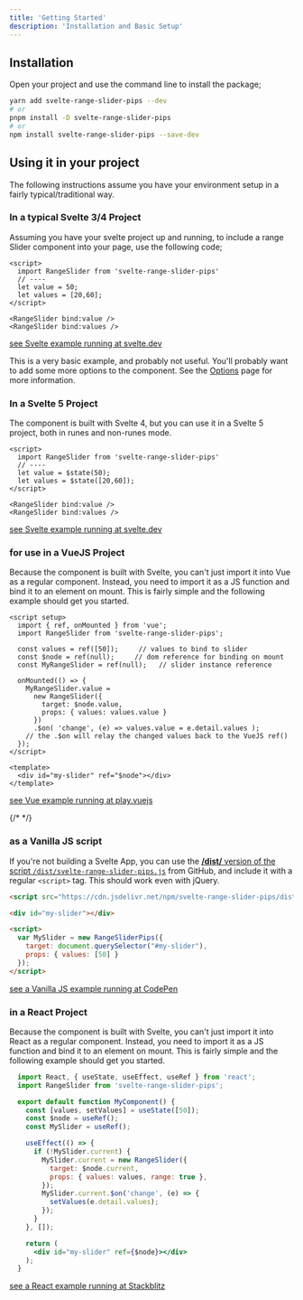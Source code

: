 ```yaml
---
title: 'Getting Started'
description: 'Installation and Basic Setup'
---
```




## Installation

Open your project and use the command line to install the package;

```bash
yarn add svelte-range-slider-pips --dev
# or
pnpm install -D svelte-range-slider-pips
# or
npm install svelte-range-slider-pips --save-dev
```

## Using it in your project

<Note>
The following instructions assume you have your environment setup in a fairly typical/traditional way.
</Note>

### <Icon name="vscode-icons:file-type-svelte" /> In a typical Svelte 3/4 Project

Assuming you have your svelte project up and running, to include a range Slider
component into your page, use the following code;

```svelte 
<script>
  import RangeSlider from 'svelte-range-slider-pips'
  // ----
  let value = 50;
  let values = [20,60];
</script>

<RangeSlider bind:value />
<RangeSlider bind:values />
```
[<Icon name="tabler:external-link" /> see Svelte example running at svelte.dev](https://svelte.dev/playground/58f1da9cf0dd467f897294715c6e50ae?version=4.2.20)

This is a very basic example, and probably not useful. You'll probably want to
add some more options to the component. See the [Options](/svelte-range-slider-pips/en/options) page for
more information.

### <Icon name="vscode-icons:file-type-svelte" /> In a Svelte 5 Project

The component is built with Svelte 4, but you can use it in a Svelte 5 project, both 
in runes and non-runes mode.

```svelte 
<script>
  import RangeSlider from 'svelte-range-slider-pips'
  // ----
  let value = $state(50);
  let values = $state([20,60]);
</script>

<RangeSlider bind:value />
<RangeSlider bind:values />
```
[<Icon name="tabler:external-link" /> see Svelte example running at svelte.dev](https://svelte.dev/playground/3d1e3fb5d5e84b2d9df3488034104805?version=5.33.3)

### <Icon name="vscode-icons:file-type-vue" /> for use in a VueJS Project

Because the component is built with Svelte, you can't just import it into Vue
as a regular component. Instead, you need to import it as a JS function and
bind it to an element on mount. This is fairly simple and the following example
should get you started.

```vue
<script setup>
  import { ref, onMounted } from 'vue';
  import RangeSlider from 'svelte-range-slider-pips';

  const values = ref([50]);     // values to bind to slider
  const $node = ref(null);     // dom reference for binding on mount
  const MyRangeSlider = ref(null);   // slider instance reference

  onMounted(() => {
    MyRangeSlider.value = 
      new RangeSlider({ 
        target: $node.value, 
        props: { values: values.value } 
      })
      .$on( 'change', (e) => values.value = e.detail.values );
    // the .$on will relay the changed values back to the VueJS ref()
  });
</script>

<template>
  <div id="my-slider" ref="$node"></div>
</template>
```
[<Icon name="tabler:external-link" /> see Vue example running at play.vuejs](https://tinyurl.com/39kfnpm4)

{/*  */}

### <Icon name="vscode-icons:file-type-js-official" /> as a Vanilla JS script

If you're not building a Svelte App, you can use the [<Icon name="tabler:external-link" /> **/dist/** version of the script `/dist/svelte-range-slider-pips.js`](https://github.com/simeydotme/svelte-range-slider-pips/blob/main/dist/svelte-range-slider-pips.js) from GitHub, and include it with a regular 
`<script>` tag. This should work even with jQuery.

```html
<script src="https://cdn.jsdelivr.net/npm/svelte-range-slider-pips/dist/svelte-range-slider-pips.min.js" />

<div id="my-slider"></div>

<script>
  var MySlider = new RangeSliderPips({
    target: document.querySelector("#my-slider"),
    props: { values: [50] }
  });
</script>
```
[<Icon name="tabler:external-link" /> see a Vanilla JS example running at CodePen](https://codepen.io/simeydotme/pen/KKNJdbK)

### <Icon name="vscode-icons:file-type-reactjs" /> in a React Project

Because the component is built with Svelte, you can't just import it into React
as a regular component. Instead, you need to import it as a JS function and
bind it to an element on mount. This is fairly simple and the following example
should get you started.

```jsx
  import React, { useState, useEffect, useRef } from 'react';
  import RangeSlider from 'svelte-range-slider-pips';

  export default function MyComponent() {
    const [values, setValues] = useState([50]);
    const $node = useRef();
    const MySlider = useRef();

    useEffect(() => {
      if (!MySlider.current) {
        MySlider.current = new RangeSlider({
          target: $node.current,
          props: { values: values, range: true },
        });
        MySlider.current.$on('change', (e) => {
          setValues(e.detail.values);
        });
      }
    }, []);

    return (
      <div id="my-slider" ref={$node}></div>
    );
  }
```
[<Icon name="tabler:external-link" /> see a React example running at Stackblitz](https://stackblitz.com/edit/react-ag6lyg?file=src%2FApp.js)
